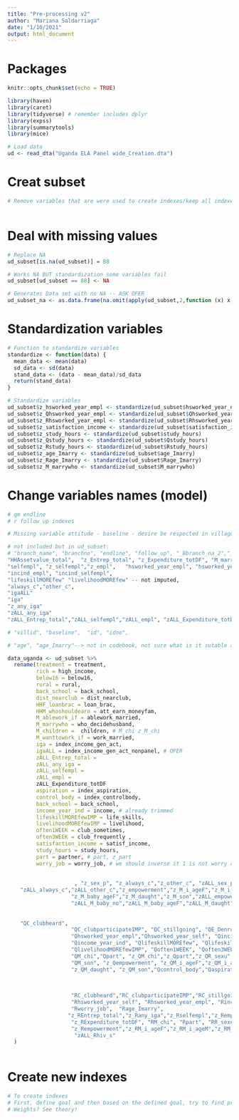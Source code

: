 ```yaml
---
title: "Pre-processing v2"
author: "Mariana Saldarriaga"
date: "1/10/2021"
output: html_document
---
```


# Packages
```r
knitr::opts_chunk$set(echo = TRUE)

library(haven)
library(caret)
library(tidyverse) # remember includes dplyr
library(expss)
library(summarytools)
library(mice)

```

```r
# Load data
ud <- read_dta("Uganda ELA Panel wide_Creation.dta")
```

# Creat subset
```r
# Remove variables that are were used to create indexes/keep all indexes 



```

# Deal with missing values
```r
# Replace NA
ud_subset[is.na(ud_subset)] = 88

# Works NA BUT standardization some variables fail
ud_subset[ud_subset == 88] <- NA

# Generates Data set with no NA -- ASK OFER
ud_subset_na <- as.data.frame(na.omit(apply(ud_subset,2,function (x) x[order(is.na(x))])))
```

# Standardization variables
```r
# Function to standardize variables
standardize <- function(data) {
  mean_data <- mean(data)
  sd_data <- sd(data)
  stand_data <- (data - mean_data)/sd_data
  return(stand_data)
}

# Standardize variables
ud_subset$z_hsworked_year_empl <- standardize(ud_subset$hsworked_year_empl)
ud_subset$z_Qhsworked_year_empl <- standardize(ud_subset$Qhsworked_year_empl)
ud_subset$z_Rhsworked_year_empl <- standardize(ud_subset$Rhsworked_year_empl)
ud_subset$z_satisfaction_income <- standardize(ud_subset$satisfaction_income) 
ud_subset$z_study_hours <- standardize(ud_subset$study_hours) 
ud_subset$z_Qstudy_hours <- standardize(ud_subset$Qstudy_hours) 
ud_subset$z_Rstudy_hours <- standardize(ud_subset$Rstudy_hours) 
ud_subset$z_age_Imarry <- standardize(ud_subset$age_Imarry) 
ud_subset$z_Rage_Imarry <- standardize(ud_subset$Rage_Imarry) 
ud_subset$z_M_marrywho <- standardize(ud_subset$M_marrywho) 

```

# Change variables names (model)
```r
# qm endline
# r follow up indexes

# Missing variable attitude - baseline - desire be respected in village

# not included but in ud_subset:
# "branch_name", "branchno", "endline", "follow_up", "_Bbranch_na_2","_Bbranch_na_3","_Bbranch_na_4", "_Bbranch_na_5", "_Bbranch_na_6","_Bbranch_na_7",  "_Bbranch_na_8","_Bbranch_na_9", "_Bbranch_na_10",
"HHAssetvalue_total",  "z_Entrep_total", "z_Expenditure_totDF", "M_marrywhen", "z_any_iga" -> does any income activity, 
"selfempl", "z_selfempl","z_empl",   "hsworked_year_empl", "hsworked_year_self",
"incind_empl", "incind_selfempl",
"lifeskillMOREfew" "livelihoodMOREfew" -- not imputed, 
"always_c","other_c",
"igaALL"
"iga"
"z_any_iga"
"zALL_any_iga"
"zALL_Entrep_total","zALL_selfempl","zALL_empl", "zALL_Expenditure_totDF",

# "villid", "baseline",  "id", "idno",

# "age", "age_Imarry"--> not in codebook, not sure what is it sutable age for marry other variable

data_uganda <- ud_subset %>%
  rename(treatment = treatment, 
         rich = high_income,
         below16 = below16,
         rural = rural,
         back_school = back_school,
         dist_nearclub = dist_nearclub,
         HHF_loanbrac = loan_brac, 
         HHM_whoshouldearn = att_earn_moneyfam,
         M_ablework_if = ablework_married,
         M_marrywho = who_decidehusband, 
         M_children =  children, # M_chi z_M_chi
         M_wanttowork_if = work_married,
         iga = index_income_gen_act,
         igaALL = index_income_gen_act_nonpanel, # OFER
         zALL_Entrep_total = 
         zALL_any_iga = 
         zALL_selfempl = 
         zALL_empl = 
         zALL_Expenditure_totDF
         aspiration = index_aspiration,
         control_body = index_controlbody,
         back_school = back_school, 
         income_year_ind = income, # already trimmed
         lifeskillMOREfewIMP = life_skills, 
         livelihoodMOREfewIMP = livelihood,
         often1WEEK = club_sometimes, 
         often3WEEK = club_frequently ,
         satisfaction_income = satisf_income,
         study_hours = study_hours, 
         part = partner, # part, z_part
         worry_job = worry_job, # we should inverse it 1 is not worry and this is bad, normally 1 is good
         
         
                     , "z_sex_p", "z_always_c","z_other_c", "zALL_sex_p",
    "zALL_always_c","zALL_other_c","z_empowerment","z_M_i_ageF","z_M_i_ageM","z_M_baby_no",
                    "z_M_baby_ageF","z_M_daught","z_M_son","zALL_empowerment","zALL_M_i_ageF","zALL_M_i_ageM", 
                    "zALL_M_baby_no","zALL_M_baby_ageF","zALL_M_daught", "zALL_M_son","control_body","aspiration", 
    
    
    "QC_clubheard", 
                    "QC_clubparticipateIMP", "QC_stillgoing", "QE_Denrolled", "Qage", "Qback_school",
                    "Qhsworked_year_empl","Qhsworked_year_self", "Qincind_empl", "Qincind_selfempl",
                    "Qincome_year_ind", "QlifeskillMOREfew", "QlifeskillMOREfewIMP","QlivelihoodMOREfew",
                    "QlivelihoodMOREfewIMP", "Qoften1WEEK", "Qoften3WEEK", "Qstudy_hours", "Qworry_job", "z_QEntrep_total", "z_Qany_iga", "z_Qselfempl", "z_Qempl","z_QExpenditure_totDF", 
                    "QM_chi","Qpart", "z_QM_chi","z_Qpart","z_QR_sexu","z_Qsex_p", "z_QRhiv_s", "z_Qalways_c", "z_Qother_c", "QM_baby_no",           
                    "QM_son", "z_Qempowerment", "z_QM_i_ageF","z_QM_i_ageM","z_QM_baby_no","z_QM_baby_ageF",      
                    "z_QM_daught", "z_QM_son","Qcontrol_body","Qaspiration","Qiga",

    
    
                    "RC_clubheard","RC_clubparticipateIMP","RC_stillgoing","RE_Denrolled", "Rage", "Rback_school",
                    "Rhsworked_year_self", "Rhsworked_year_empl", "Rincind_empl", "Rincind_selfempl", "Rstudy_hours",
                    "Rworry_job",  "Rage_Imarry",          
                   "z_REntrep_total","z_Rany_iga","z_Rselfempl","z_Rempl",               
                    "z_RExpenditure_totDF", "RM_chi", "Rpart", "RR_sexu", "Ralways_c","Rother_c","z_RM_chi",                 "z_Rpart", "z_RR_sexu", "z_Rsex_p", "z_RRhiv_s", "z_Ralways_c","z_Rother_c",
                    "z_Rempowerment","z_RM_i_ageF","z_RM_i_ageM","z_RM_baby_no","z_RM_baby_ageF","z_RM_daught","z_RM_son","Rcontrol_body","Raspiration","Riga", "z_R_sexu","z_Rhiv_s","zALL_R_sexu",
                     "zALL_Rhiv_s"
  )
  
```

# Create new indexes
```r
# To create indexes
# First, define goal and then based on the defined goal, try to find proper variables.
# Weights? See theory!


```

